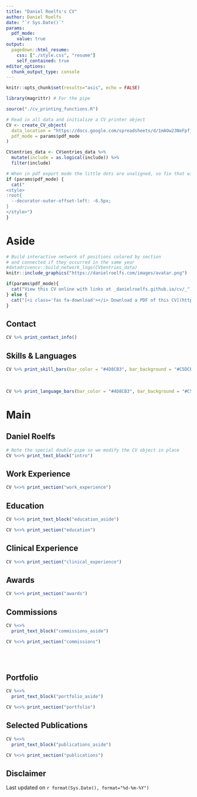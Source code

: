 ```yaml
---
title: "Daniel Roelfs's CV"
author: Daniel Roelfs
date: "`r Sys.Date()`"
params:
  pdf_mode:
    value: true
output:
  pagedown::html_resume:
    css: ["./style.css", "resume"]
    self_contained: true
editor_options:
  chunk_output_type: console
---
```


```r
knitr::opts_chunk$set(results="asis", echo = FALSE)
```

```r
library(magrittr) # For the pipe

source("./cv_printing_functions.R")

# Read in all data and initialize a CV printer object
CV <- create_CV_object(
  data_location = "https://docs.google.com/spreadsheets/d/1mAOw23NeFpfj_O5WMUpbR8wXdShQkwp4rzESFMhdXw8",  
  pdf_mode = params$pdf_mode
)

CV$entries_data <- CV$entries_data %>% 
  mutate(include = as.logical(include)) %>% 
  filter(include)
```


```r
# When in pdf export mode the little dots are unaligned, so fix that with some conditional CSS.
if (params$pdf_mode) {
  cat("
<style>
:root{
  --decorator-outer-offset-left: -6.5px;
}
</style>")
}
```

<!-- Color scheme from http://test.ultralinx.co/wp-content/uploads/2020/02/1_beautiful-color-schemes-combinations-palettes-24.png -->

Aside
================================================================================

```r
# Build interactive network of positions colored by section
# and connected if they occurred in the same year
#datadrivencv::build_network_logo(CV$entries_data)
knitr::include_graphics("https://danielroelfs.com/images/avatar.png")
```

```r
if(params$pdf_mode){
  cat("View this CV online with links at _danielroelfs.github.io/cv/_")
} else {
  cat("[<i class='fas fa-download'></i> Download a PDF of this CV](https://github.com/danielroelfs/cv/raw/main/roelfs_cv.pdf)")
}
```

Contact {#contact}
--------------------------------------------------------------------------------

```r
CV %>% print_contact_info()
```

Skills & Languages {#skills}
--------------------------------------------------------------------------------

```r
CV %>% print_skill_bars(bar_color = "#4D8CB3", bar_background = "#C5DCEB") # was #447098
```

<br>

```r
CV %>% print_language_bars(bar_color = "#4D8CB3", bar_background = "#C5DCEB")
```

Main
================================================================================

Daniel Roelfs {#title}
--------------------------------------------------------------------------------

```r
# Note the special double pipe so we modify the CV object in place
CV %<>% print_text_block("intro") 
```


Work Experience {data-icon=flask}
--------------------------------------------------------------------------------

```r
CV %<>% print_section("work_experience")
```


Education {data-icon=graduation-cap data-concise=true}
--------------------------------------------------------------------------------

::: aside
```r
CV %<>% print_text_block("education_aside")
```
:::

```r
CV %<>% print_section("education")
```


Clinical Experience {data-icon=stethoscope}
--------------------------------------------------------------------------------

```r
CV %<>% print_section("clinical_experience")
```

Awards {data-icon=award}
--------------------------------------------------------------------------------

```r
CV %<>% print_section("awards")
```


Commissions {data-icon=suitcase}
--------------------------------------------------------------------------------

::: aside
```r
CV %<>% 
  print_text_block("commissions_aside")
```
:::

```r
CV %<>% print_section("commissions")
```

<br><br>

Portfolio  {data-icon=newspaper}
--------------------------------------------------------------------------------

::: aside
```r
CV %<>% 
  print_text_block("portfolio_aside")
```
:::

```r
CV %<>% print_section("portfolio")
```

Selected Publications {data-icon=book}
--------------------------------------------------------------------------------

::: aside
```r
CV %<>% 
  print_text_block("publications_aside")
```
:::

```r
CV %<>% print_section("publications")
```

Disclaimer {#disclaimer}
--------------------------------------------------------------------------------

Last updated on `r format(Sys.Date(), format="%d-%m-%Y")`
